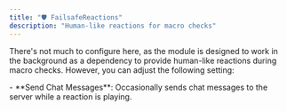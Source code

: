 ```yaml
---
title: "🛡️ FailsafeReactions"
description: "Human-like reactions for macro checks"
---
```


There's not much to configure here, as the module is designed to work in the background as a dependency to provide human-like reactions during macro checks. However, you can adjust the following setting:

<Accordion title="General" icon="gear">
  - **Send Chat Messages**: Occasionally sends chat messages to the server while a reaction is playing.
</Accordion>
